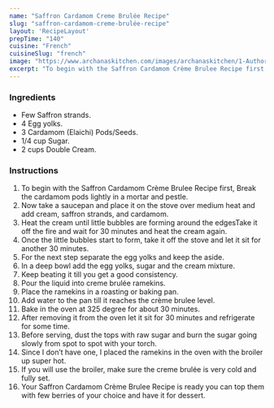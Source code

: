 ---
name: "Saffron Cardamom Creme Brulée Recipe"
slug: "saffron-cardamom-creme-brulée-recipe"
layout: 'RecipeLayout'
prepTime: "140"
cuisine: "French"
cuisineSlug: "french"
image: "https://www.archanaskitchen.com/images/archanaskitchen/1-Author/Aish/Saffron_Cardamom_Creme_Brule.jpg"
excerpt: "To begin with the Saffron Cardamom Crème Brulee Recipe first, Break the cardamom pods lightly in a mortar and pestle"
---

### Ingredients

- Few Saffron strands.
- 4 Egg yolks.
- 3 Cardamom (Elaichi) Pods/Seeds.
- 1/4 cup Sugar.
- 2 cups Double Cream.

### Instructions

1. To begin with the Saffron Cardamom Crème Brulee Recipe first, Break the cardamom pods lightly in a mortar and pestle.
1. Now take a saucepan and place it on the stove over medium heat and add cream, saffron strands, and cardamom.
1. Heat the cream until little bubbles are forming around the edgesTake it off the fire and wait for 30 minutes and heat the cream again.
1. Once the little bubbles start to form, take it off the stove and let it sit for another 30 minutes.
1. For the next step separate the egg yolks and keep the aside.
1. In a deep bowl add the egg yolks, sugar and the cream mixture.
1. Keep beating it till you get a good consistency.
1. Pour the liquid into creme brulée ramekins.
1. Place the ramekins in a roasting or baking pan.
1. Add water to the pan till it reaches the crème brulee level.
1. Bake in the oven at 325 degree for about 30 minutes.
1. After removing it from the oven let it sit for 30 minutes and refrigerate for some time.
1. Before serving, dust the tops with raw sugar and burn the sugar going slowly from spot to spot with your torch.
1. Since I don’t have one, I placed the ramekins in the oven with the broiler up super hot.
1. If you will use the broiler, make sure the creme brulée is very cold and fully set.
1. Your Saffron Cardamom Crème Brulee Recipe is ready you can top them with few berries of your choice and have it for dessert.
